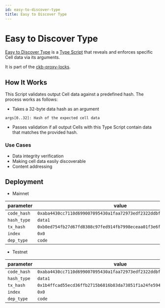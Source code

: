 ```yaml
---
id: easy-to-discover-type
title: Easy to Discover Type
---
```


# Easy to Discover Type

[Easy to Discover Type](https://github.com/ckb-devrel/ckb-proxy-locks/tree/main/contracts/easy-to-discover-type) is a [Type Script](/docs/tech-explanation/type-script) that reveals and enforces specific Cell data via its arguments.

It is part of the [ckb-proxy-locks](https://github.com/ckb-devrel/ckb-proxy-locks).

## How It Works

This Script validates output Cell data against a predefined hash. The process works as follows:

- Takes a 32-byte data hash as an argument

```text
args[0..32]: Hash of the expected cell data
```

- Passes validation if all output Cells with this Type Script contain data that matches the provided hash.

### Use Cases

- Data integrity verification
- Making cell data easily discoverable
- Content addressing

## Deployment

- Mainnet

| parameter   | value                                                                |
| ----------- | -------------------------------------------------------------------- |
| `code_hash` | `0xaba4430cc7110d699007095430a1faa72973edf2322ddbfd4d1d219cacf237af` |
| `hash_type` | `data1`                                                              |
| `tx_hash`   | `0xb0ed754fb27d67fd8388c97fed914fb7998eceaa01f3e6f967e498de1ba0ac9b` |
| `index`     | `0x0`                                                                |
| `dep_type`  | `code`                                                               |

- Testnet

| parameter   | value                                                                |
| ----------- | -------------------------------------------------------------------- |
| `code_hash` | `0xaba4430cc7110d699007095430a1faa72973edf2322ddbfd4d1d219cacf237af` |
| `hash_type` | `data1`                                                              |
| `tx_hash`   | `0x1b4ffcad55ecd36ffb2715b6816b83da73851f1a24fe594f263c4f34dad90792` |
| `index`     | `0x0`                                                                |
| `dep_type`  | `code`                                                               |
